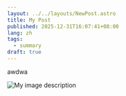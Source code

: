 ```yaml
---
layout: ../../layouts/NewPost.astro
title: My Post
published: 2025-12-31T16:07:41+08:00
lang: zh
tags:
  - summary
draft: true
---
```



awdwa


![My image description](https://images.unsplash.com/photo-1753213509442-fb00d9d0eeba?q=80&w=1210&auto=format&fit=crop&ixlib=rb-4.1.0&ixid=M3wxMjA3fDB8MHxwaG90by1wYWdlfHx8fGVufDB8fHx8fA%3D%3D)





